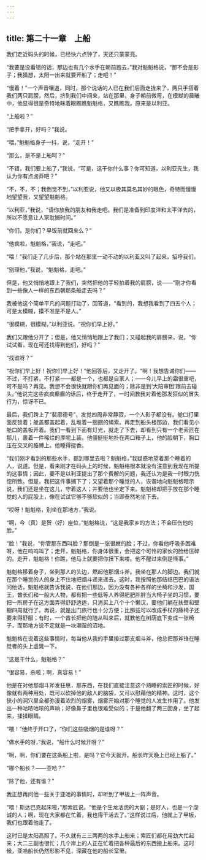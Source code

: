 ```yaml
---
---
---
```

title: 第二十一章　上船
---






我们走近码头的时候，已经快六点钟了，天还只蒙蒙亮。

“我要是没看错的话，那边也有几个水手在朝前跑去，”我对魁魁格说，“那不会是影子；我猜想，太阳一出来就要开船了；走吧！”

“慢着！”一个声音嚷道，同时，那个说话的人已在我们后面走拢来了，两只手搭着我们两只肩膀，然后，挤到我们中间来，站在那里，身子朝前微弯，在模糊的晨曦中，他显得很是奇特地眯着眼瞧瞧魁魁格，又瞧瞧我。原来是以利亚。

“上船啦？”

“把手拿开，好吗？”我说。

“喂，”魁魁格身子一抖，说，“走开！”

“那么，是不是上船呵？”

“不错，我们要上船了，”我说，“可是，这干你什么事？你可知道，以利亚先生，我认为你有点卤莽吧？”

“不，不，不；我倒觉不到，”以利亚说，他又以极其莫名其妙的眼色，奇特而慢慢地望望我，又望望魁魁格。

“以利亚，”我说，“请你放我的朋友和我走吧。我们是准备到印度洋和太平洋去的，所以不愿意让人家耽搁时间。”

“你们，是你们？早饭前就回来么？”

“他疯啦，魁魁格，”我说，“走吧。”

“喂！”我们走了几步后，那个站在那里一动不动的以利亚又叫了起来，招呼我们。

“别理他，”我说，“魁魁格，走吧。”

但是，他又悄悄地跟上了我们，突然把他的手轻拍着我的肩膀，说——“刚才你看到一些像人一样的东西朝那条船走去吗？”

我被他这个简单平凡的问题打动了，回答道，“看到的，我想我看到了四五个人；可是太模糊，摸不准是不是人。”

“很模糊，很模糊，”以利亚说。“祝你们早上好。”

我们又跟他分开了；但是，他又悄悄地跟上了我们；又碰起我的肩膀来，说，“你试试看，现在可还找得到他们，好吗？”

“找谁呀？”

“祝你们早上好！祝你们早上好！”他回答后，又走开了。“啊！我想告诫你们——不过，不打紧，不打紧——都是一个，也都是自家人；——今儿早上的霜很重吧，可不是吗？再见。我想不会很快就跟你们再见面的；除非是到‘大陪审团’跟前去碰头。”他说完这些疯疯癫癫的话后，终于走开了，一时间教我对着他那发狂似的冒失行为，惊讶不已。

最后，我们跨上了“裴廓德号”，发觉四周非常静寂，一个人影子都没有。舱口打里面反锁着；舱盖都盖起着，乱堆着一捆捆的绳索。再走到船头楼那边，我们看见小舱口的盖板开着。我们一看到下面有灯光，就走了下去，却看到只有一个老索匠在那儿，裹着一件稀烂的厚呢上装。他僵挺挺地扑在两口箱子上，他的脸朝下，胸口压在交叉的胳膊上。他睡得挺香。

“我们刚才看到的那些水手，都到哪里去啦？魁魁格，”我疑惑地望着那个睡着的人，说道。但是，看来刚才在码头上的时候，魁魁格根本就没有注意到我现在所提的这事情；因此，要不是以利亚提出了那个费解的问题，我还认为是我一时眼力恍惚所致。但是，我把这件事搁下了；又望着那个睡觉的人，诙谐地向魁魁格暗示说，我们还是坐在这儿，守着这人；并要他也坐定下来。魁魁格却把手放在那个睡觉的人的屁股上，像在试试它够不够软似的；当即泰然地坐下去。

“哎呀！魁魁格，别坐在那地方，”我说。

“啊，今（真）是贺（好）座位，”魁魁格说，“这是我家乡的方法；不会压伤他的脸。”

“脸！”我说，“你管那东西叫脸？那倒是一张很嫩的脸；不过，你看他呼吸多困难呀，他在呜呜叫了；走开，魁魁格，你身体很重，会把这个可怜的家伙的脸给压碎的。走开，魁魁格！你瞧，他马上就要把你扭下来喽。他不醒过来倒是怪事。”

魁魁格移着身子，坐到那人的头边，燃起他那烟斗斧。我坐在那人的脚边。我们就在那个睡觉的人的身上不住地把烟斗递来递去。这时，我按照他那结结巴巴的语法问他话，魁魁格就告诉我说，在他们那边，因为没有各种各样的坐椅和沙发，国王，酋长们和一般大人物，都有把一些低等人养得肥肥胖胖当大椅子坐的习惯，要把一所房子在这方面弄得舒舒适适，只消买上八个十个懒汉，要他们躺在扶壁和壁橱四周就行了。再说，就是出门旅行也十分方便；比那些可以改成手杖的藤椅子还要来得舒服；有时，一个酋长把他的随从叫来后，就教他在树荫底下变成一张椅子，而那地方说不定就是一块潮湿的沼地。

魁魁格在说着这些事情时，每当他从我的手里接过那支烟斗斧，他总把那斧锋在睡觉者的头上虚晃一下。

“这是干什么，魁魁格？”

“很容易，杀啦；啊，真容易！”

他是在对他那烟斗斧发狂思，那东西，在我们直接注意这个熟睡的索匠的时候，好像就有两种用处，既可以砍掉他的敌人的脑袋，又可以慰藉他的精神。这时，这个狭小的洞穴里全都弥漫着浓烈的烟雾，烟雾开始对那个睡觉的人发生作用了。他发出一种咕哝咕哝的声响；好像鼻子里也很难受似的；于是他翻了两三回身，坐了起来，揉揉眼睛。

“喂！”他终于开口了，“你们这些吸烟的是谁呀？”

“做水手的呀，”我说，“船什么时候开呀？”

“啊，啊，你们要在这条船上啦，是吗？它今天就开。船长昨天晚上已经上船了。”

“哪个船长？——亚哈？”

“除了他，还有谁？”

我正想再问他一些关于亚哈的事情时，却听到了甲板上一阵声音。

“喂！斯达巴克起床啦，”那索匠说。“他是个生龙活虎的大副；是好人，也是一个虔诚的人；啊，现在大家都在忙着，我也得干活去了。”这样说过后，他就上了甲板，我们也跟着他走了。

这时已是太阳高照了。不久就有三三两两的水手上船来；索匠们都在用劲大忙起来；大二三副也很忙；几个岸上的人正在忙着把各种最后的东西搬上船来。这时候，亚哈船长仍然形影不见，深藏在他的船长室里。